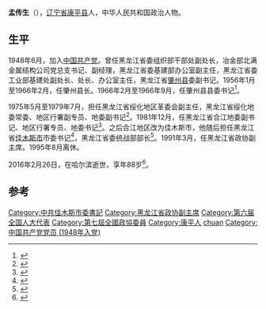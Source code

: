 '''孟传生'''（{{bd|1929年|9月|2016年|2月26日}}），[[辽宁省|辽宁省]][[康平县|康平县]]人，中华人民共和国政治人物。

==生平 ==
1948年6月，加入[[中国共产党|中国共产党]]。曾任黑龙江省委组织部干部处副处长，冶金部北满金属结构公司党总支书记、副经理，黑龙江省委基建部办公室副主任，黑龙江省委工业部基建处副处长、处长、办公室主任，黑龙江省[[肇州县|肇州县]]委副书记。1956年1月至1966年2月，任肇州县长。1966年2月至1966年9月，任肇州县县委书记<ref>{{cite book|author1=王鸫宾等|title=东北人物大辞典 第2卷 下|date=1996年12月|publisher=沈阳：辽宁古籍出版社|isbn=7-80507-413-5|pages=3121|accessdate=2016-03-20}}</ref>。

1975年5月至1979年7月，担任黑龙江省绥化地区革委会副主任，黑龙江省绥化地委常委、地区行署副专员、地委副书记<ref>{{cite book|editor=中共黑龙江省委组织部，中共黑龙江省委党史研究室，黑龙江省档案馆|title=中国共产党黑龙江省组织史资料 1923-1987|date=1992年5月|publisher=哈尔滨：黑龙江人民出版社|isbn=7-207-02190-9|pages=518|accessdate=2016-03-20}}</ref>。1981年12月，任黑龙江省合江地委副书记、地区行署专员、地委书记<ref>{{cite book|author1=王培乐主编；黑龙江省人民政府办公厅|title=黑龙江政府志|date=2001年12月|publisher=哈尔滨：黑龙江人民出版社|isbn=7-207-05306-1|pages=581|accessdate=2016-03-20}}</ref>。之后合江地区改为佳木斯市，他随后担任黑龙江省[[佳木斯市|佳木斯市]]市委书记<ref>{{cite book|editor=《佳木斯经济统计年鉴》编辑委员会编|title=佳木斯经济统计年鉴 1987|date=1987年8月|publisher=北京：中国统计出版社|pages=62|accessdate=2016-03-20}}</ref>，黑龙江省委统战部部长<ref>{{cite book|author1=任涛主编；《中国统一战线全书》编委会|title=中国统一战线全书|date=1993年12月|publisher=北京：国际文化出版公司|isbn=7-80049-613-9|pages=881|accessdate=2016-03-20}}</ref>。1991年3月，任黑龙江省政协副主席。1995年8月离休。

2016年2月26日，在哈尔滨逝世，享年88岁<ref>{{cite news|title=孟传生同志遗体告别仪式在哈尔滨举行|url=http://cpc.people.com.cn/n1/2016/0229/c87393-28157100.html|accessdate=2016-03-20|agency=人民网|archive-date=2019-02-07|archive-url=https://web.archive.org/web/20190207020247/http://cpc.people.com.cn/n1/2016/0229/c87393-28157100.html|dead-url=no}}</ref>。

==参考==
{{reflist}}

{{DEFAULTSORT:meng chuansheng}}
[[Category:中共佳木斯市委書記|Category:中共佳木斯市委書記]]
[[Category:黑龙江省政协副主席|Category:黑龙江省政协副主席]]
[[Category:第六届全国人大代表|Category:第六届全国人大代表]]
[[Category:第七屆全國政協委員|Category:第七屆全國政協委員]]
[[Category:康平人|Category:康平人]]
[[Category:孟姓|chuan]]
[[Category:中国共产党党员_(1948年入党)|Category:中国共产党党员 (1948年入党)]]